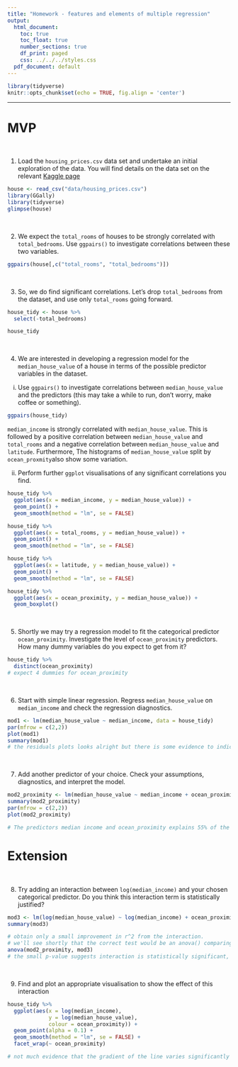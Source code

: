 ```yaml
---
title: "Homework - features and elements of multiple regression"
output:
  html_document:
    toc: true
    toc_float: true
    number_sections: true
    df_print: paged
    css: ../../../styles.css
  pdf_document: default
---
```


```r
library(tidyverse)
knitr::opts_chunk$set(echo = TRUE, fig.align = 'center')
```

<hr>

# MVP

<br>

1. Load the `housing_prices.csv` data set and undertake an initial exploration of the data. You will find details on the data set on the relevant [Kaggle page](https://www.kaggle.com/camnugent/california-housing-prices)

```r
house <- read_csv("data/housing_prices.csv")
library(GGally)
library(tidyverse)
glimpse(house)
```

<br>

2. We expect the `total_rooms` of houses to be strongly correlated with `total_bedrooms`. Use `ggpairs()` to investigate correlations between these two variables.

```r
ggpairs(house[,c("total_rooms", "total_bedrooms")])
```

<br> 

3. So, we do find significant correlations. Let's drop `total_bedrooms` from the dataset, and use only `total_rooms` going forward.

```r
house_tidy <- house %>%
  select(-total_bedrooms)

house_tidy
```

<br>

4. We are interested in developing a regression model for the `median_house_value` of a house in terms of the possible predictor variables in the dataset. 

  i. Use `ggpairs()` to investigate correlations between `median_house_value` and the predictors (this may take a while to run, don't worry, make coffee or something).

```r
ggpairs(house_tidy)
```

`median_income` is strongly correlated with `median_house_value`. This is followed by a positive correlation between `median_house_value` and `total_rooms` and a negative correlation between `median_house_value` and `latitude`.  Furthermore, The histograms of `median_house_value` split by `ocean_proxmity`also show some variation.

  ii. Perform further `ggplot` visualisations of any significant correlations you find.

```r
house_tidy %>%
  ggplot(aes(x = median_income, y = median_house_value)) +
  geom_point() +
  geom_smooth(method = "lm", se = FALSE)
```
```r
house_tidy %>%
  ggplot(aes(x = total_rooms, y = median_house_value)) +
  geom_point() +
  geom_smooth(method = "lm", se = FALSE)
```

```r
house_tidy %>%
  ggplot(aes(x = latitude, y = median_house_value)) +
  geom_point() +
  geom_smooth(method = "lm", se = FALSE)
```

```r
house_tidy %>%
  ggplot(aes(x = ocean_proximity, y = median_house_value)) +
  geom_boxplot()
```

<br>

5. Shortly we may try a regression model to fit the categorical predictor `ocean_proximity`. Investigate the level of `ocean_proximity` predictors. How many dummy variables do you expect to get from it?
    
```r
house_tidy %>% 
  distinct(ocean_proximity)
# expect 4 dummies for ocean_proximity
```

<br>
 
6. Start with simple linear regression. Regress `median_house_value` on `median_income` and check the regression diagnostics.

    
```r
mod1 <- lm(median_house_value ~ median_income, data = house_tidy)
par(mfrow = c(2,2))
plot(mod1)
summary(mod1)
# the residuals plots looks alright but there is some evidence to indicate skewness.
```
    
<br> 

7. Add another predictor of your choice. Check your assumptions, diagnostics, and interpret the model.

```r

mod2_proximity <- lm(median_house_value ~ median_income + ocean_proximity, data = house_tidy)
summary(mod2_proximity)
par(mfrow = c(2,2))
plot(mod2_proximity)

# The predictors median income and ocean_proximity explains 55% of the variation in the median_house_value. In addition, these predictors are also significant. For every increase in median income by 1 unit, the median house price increases by 35118.0 if all other predictors remain the same. If the house is on an island, the median house price increases by 200,480.2 if all other predictors remain the same.

```



# Extension
    
<br>

8. Try adding an interaction between `log(median_income)` and your chosen categorical predictor. Do you think this interaction term is statistically justified?

    
```r
mod3 <- lm(log(median_house_value) ~ log(median_income) + ocean_proximity + log(median_income):ocean_proximity, data = house_tidy)
summary(mod3)

# obtain only a small improvement in r^2 from the interaction. 
# we'll see shortly that the correct test would be an anova() comparing both models
anova(mod2_proximity, mod3)
# the small p-value suggests interaction is statistically significant, but the effect is small.
```

<br>

9. Find and plot an appropriate visualisation to show the effect of this interaction
    
```r
house_tidy %>%
  ggplot(aes(x = log(median_income),
             y = log(median_house_value), 
             colour = ocean_proximity)) +
  geom_point(alpha = 0.1) +
  geom_smooth(method = "lm", se = FALSE) +
  facet_wrap(~ ocean_proximity)

# not much evidence that the gradient of the line varies significantly with ocean_proximity. Island so a change in the gradient however, there is not enough data points to make any conclusions.
```


